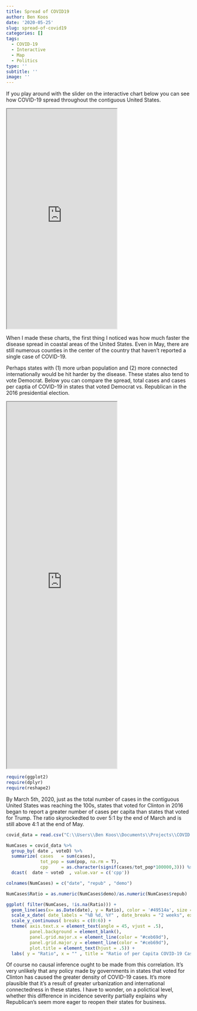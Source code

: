 ```yaml
---
title: Spread of COVID19
author: Ben Koos
date: '2020-05-25'
slug: spread-of-covid19
categories: []
tags:
  - COVID-19
  - Interactive
  - Map
  - Politics
type: ''
subtitle: ''
image: ''
---
```



If you play around with the slider on the interactive chart below you can see how COVID-19 spread throughout the contiguous United States.

<div class="iframe-container">
<iframe src = "https://ben-koos.shinyapps.io/static-covid-map/" height = 600px ></iframe>
</div>

When I made these charts, the first thing I noticed was how much faster the disease spread in coastal areas of the United States. Even in May, there are still numerous counties in the center of the country that haven't reported a single case of COVID-19.

Perhaps states with (1) more urban population and (2) more connected internationally would be hit harder by the disease. These states also tend to vote Democrat. Below you can compare the spread, total cases and cases per captia of COVID-19 in states that voted Democrat vs. Republican in the 2016 presidential election. 

<div class="iframe-container">
<iframe src = "https://ben-koos.shinyapps.io/covid-map-by-party/" height = 1000px></iframe>
</div>

```r
require(ggplot2)
require(dplyr)
require(reshape2)
```

By March 5th, 2020, just as the total number of cases in the contiguous United States was reaching the 100s, states that voted for Clinton in 2016 began to report a greater number of cases per capita than states that voted for Trump. The ratio skyrockedted to over 5:1 by the end of March and is still above 4:1 at the end of May.  

```r

covid_data = read.csv("C:\\Users\\Ben Koos\\Documents\\Projects\\COVID 19\\Output\\COVID Data Combined.csv")

NumCases = covid_data %>% 
  group_by( date , voteD) %>% 
  summarize( cases   = sum(cases),
             tot_pop = sum(pop, na.rm = T),
             cpp     = as.character(signif(cases/tot_pop*100000,3))) %>% 
  dcast(  date ~ voteD  , value.var = c('cpp')) 

colnames(NumCases) = c("date", "repub" , "demo")

NumCases$Ratio = as.numeric(NumCases$demo)/as.numeric(NumCases$repub)

ggplot( filter(NumCases, !is.na(Ratio))) + 
  geom_line(aes(x= as.Date(date), y = Ratio), color = '#49514a', size = 1.6) +
  scale_x_date( date_labels = "%B %d, %Y" , date_breaks = "2 weeks", expand = c(0,0)) + 
  scale_y_continuous( breaks = c(0:6)) + 
  theme( axis.text.x = element_text(angle = 45, vjust = .5),
         panel.background = element_blank(),
         panel.grid.major.x = element_line(color = "#ceb69d"),
         panel.grid.major.y = element_line(color = "#ceb69d"),
         plot.title = element_text(hjust = .5)) +
  labs( y = "Ratio", x = "" , title = "Ratio of per Capita COVID-19 Cases\nStates that Voted for Clinton vs. States that Voted for Trump")

```


Of course no causal inference ought to be made from this correlation. It's very unlikely that any policy made by governments in states that voted for Clinton has caused the greater density of COVID-19 cases. It's more plausible that it's a result of greater urbanization and international connectedness in these states. I have to wonder, on a polictical level, whether this difference in incidence severity partially explains why Republican's seem more eager to reopen their states for business.     
